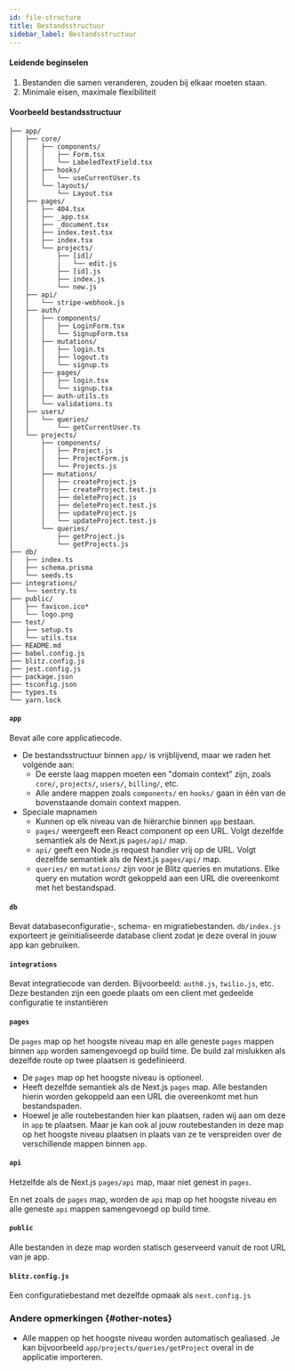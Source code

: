```yaml
---
id: file-structure
title: Bestandsstructuur
sidebar_label: Bestandsstructuur
---
```


#### Leidende beginselen

1. Bestanden die samen veranderen, zouden bij elkaar moeten staan.
2. Minimale eisen, maximale flexibiliteit

#### Voorbeeld bestandsstructuur

```
├── app/
│   ├── core/
│   │   ├── components/
│   │   │   ├── Form.tsx
│   │   │   └── LabeledTextField.tsx
│   │   ├── hooks/
│   │   │   └── useCurrentUser.ts
│   │   └── layouts/
│   │       └── Layout.tsx
│   ├── pages/
│   │   ├── 404.tsx
│   │   ├── _app.tsx
│   │   ├── _document.tsx
│   │   ├── index.test.tsx
│   │   ├── index.tsx
│   │   └── projects/
│   │       ├── [id]/
│   │       │   └── edit.js
│   │       ├── [id].js
│   │       ├── index.js
│   │       └── new.js
│   ├── api/
│   │   └── stripe-webhook.js
│   ├── auth/
│   │   ├── components/
│   │   │   ├── LoginForm.tsx
│   │   │   └── SignupForm.tsx
│   │   ├── mutations/
│   │   │   ├── login.ts
│   │   │   ├── logout.ts
│   │   │   └── signup.ts
│   │   ├── pages/
│   │   │   ├── login.tsx
│   │   │   └── signup.tsx
│   │   ├── auth-utils.ts
│   │   └── validations.ts
│   ├── users/
│   │   └── queries/
│   │       └── getCurrentUser.ts
│   └── projects/
│       ├── components/
│       │   ├── Project.js
│       │   ├── ProjectForm.js
│       │   └── Projects.js
│       ├── mutations/
│       │   ├── createProject.js
│       │   ├── createProject.test.js
│       │   ├── deleteProject.js
│       │   ├── deleteProject.test.js
│       │   ├── updateProject.js
│       │   └── updateProject.test.js
│       └── queries/
│           ├── getProject.js
│           └── getProjects.js
├── db/
│   ├── index.ts
│   ├── schema.prisma
│   └── seeds.ts
├── integrations/
│   └── sentry.ts
├── public/
│   ├── favicon.ico*
│   └── logo.png
├── test/
│   ├── setup.ts
│   └── utils.tsx
├── README.md
├── babel.config.js
├── blitz.config.js
├── jest.config.js
├── package.json
├── tsconfig.json
├── types.ts
└── yarn.lock
```

#### `app`

Bevat alle core applicatiecode.

- De bestandsstructuur binnen `app/` is vrijblijvend, maar we raden het volgende aan:
  - De eerste laag mappen moeten een "domain context" zijn, zoals `core/`, `projects/`, `users/`, `billing/`, etc.
  - Alle andere mappen zoals `components/` en `hooks/` gaan in één van de bovenstaande domain context mappen.
- Speciale mapnamen
  - Kunnen op elk niveau van de hiërarchie binnen `app` bestaan.
  - `pages/` weergeeft een React component op een URL. Volgt dezelfde semantiek als de Next.js `pages/api/` map.
  - `api/` geeft een Node.js request handler vrij op de URL. Volgt dezelfde semantiek als de Next.js `pages/api/` map.
  - `queries/` en `mutations/` zijn voor je Blitz queries en mutations. Elke query en mutation wordt gekoppeld aan een URL die overeenkomt met het bestandspad.

#### `db`

Bevat databaseconfiguratie-, schema- en migratiebestanden. `db/index.js` exporteert je geïnitialiseerde database client zodat je deze overal in jouw app kan gebruiken.

#### `integrations`

Bevat integratiecode van derden. Bijvoorbeeld: `auth0.js`, `twilio.js`, etc. Deze bestanden zijn een goede plaats om een client met gedeelde configuratie te instantiëren

#### `pages`

De `pages` map op het hoogste niveau map en alle geneste `pages` mappen binnen `app` worden samengevoegd op build time. De build zal mislukken als dezelfde route op twee plaatsen is gedefinieerd.

- De `pages` map op het hoogste niveau is optioneel.
- Heeft dezelfde semantiek als de Next.js `pages` map. Alle bestanden hierin worden gekoppeld aan een URL die overeenkomt met hun bestandspaden.
- Hoewel je alle routebestanden hier kan plaatsen, raden wij aan om deze in `app` te plaatsen. Maar je kan ook al jouw routebestanden in deze map op het hoogste niveau plaatsen in plaats van ze te verspreiden over de verschillende 
mappen binnen `app`.

#### `api`

Hetzelfde als de Next.js `pages/api` map, maar niet genest in `pages`.

En net zoals de `pages` map, worden de `api` map op het hoogste niveau en alle geneste `api` mappen samengevoegd op build time.

#### `public`

Alle bestanden in deze map worden statisch geserveerd vanuit de root URL van je app.

#### `blitz.config.js`

Een configuratiebestand met dezelfde opmaak als `next.config.js`

### Andere opmerkingen {#other-notes}

- Alle mappen op het hoogste niveau worden automatisch gealiased. Je kan bijvoorbeeld `app/projects/queries/getProject` overal in de applicatie importeren.
